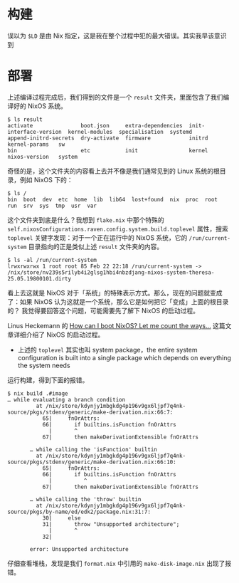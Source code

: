 

# 构建

误以为 `$LD` 是由 Nix 指定，这是我在整个过程中犯的最大错误。其实我早该意识到

# 部署

上述编译过程完成后，我们得到的文件是一个 `result` 文件夹，里面包含了我们编译好的 NixOS 系统。

```
$ ls result
activate               boot.json     extra-dependencies  init-interface-version  kernel-modules  specialisation  systemd
append-initrd-secrets  dry-activate  firmware            initrd                  kernel-params   sw
bin                    etc           init                kernel                  nixos-version   system
```

奇怪的是，这个文件夹的内容看上去并不像是我们通常见到的 Linux 系统的根目录，例如 NixOS 下的：

```
$ ls /
bin  boot  dev  etc  home  lib  lib64  lost+found  nix  proc  root  run  srv  sys  tmp  usr  var
```

这个文件夹到底是什么？我想到 `flake.nix` 中那个特殊的 `self.nixosConfigurations.raven.config.system.build.toplevel` 属性，搜索 `toplevel` 关键字发现：对于一个正在运行中的 NixOS 系统，它的 `/run/current-system` 目录指向的正是类似上述 `result` 文件夹的内容。

```
$ ls -al /run/current-system
lrwxrwxrwx 1 root root 85 Feb 22 22:18 /run/current-system -> /nix/store/nv239s5rilyb4i2glsg1hbi4nbzdjang-nixos-system-theresa-25.05.19800101.dirty
```

看上去这就是 NixOS 对于「系统」的特殊表示方式。那么，现在的问题就变成了：如果 NixOS 认为这就是一个系统，那么它是如何把它「变成」上面的根目录的？
我觉得要回答这个问题，可能需要先了解下 NixOS 的启动过程。

Linus Heckemann 的 [How can I boot NixOS? Let me count the ways...](https://linus.schreibt.jetzt/posts/booting-nixos.html) 这篇文章详细介绍了 NixOS 的启动过程。

- 上述的 `toplevel` 其实也叫 system package，the entire system configuration is built into a single package which depends on everything the system needs


运行构建，得到下面的报错。

```
$ nix build .#image
… while evaluating a branch condition
         at /nix/store/kdynjy1mbgkdg4p196v9gx6ljpf7q4nk-source/pkgs/stdenv/generic/make-derivation.nix:66:7:
           65|     fnOrAttrs:
           66|       if builtins.isFunction fnOrAttrs
             |       ^
           67|       then makeDerivationExtensible fnOrAttrs

       … while calling the 'isFunction' builtin
         at /nix/store/kdynjy1mbgkdg4p196v9gx6ljpf7q4nk-source/pkgs/stdenv/generic/make-derivation.nix:66:10:
           65|     fnOrAttrs:
           66|       if builtins.isFunction fnOrAttrs
             |          ^
           67|       then makeDerivationExtensible fnOrAttrs

       … while calling the 'throw' builtin
         at /nix/store/kdynjy1mbgkdg4p196v9gx6ljpf7q4nk-source/pkgs/by-name/ed/edk2/package.nix:31:7:
           30|     else
           31|       throw "Unsupported architecture";
             |       ^
           32|

       error: Unsupported architecture
```

仔细查看堆栈，发现是我们 `format.nix` 中引用的 `make-disk-image.nix` 出现了报错。